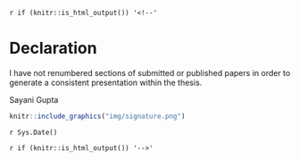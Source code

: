 `r if (knitr::is_html_output()) '<!--'` 

\newpage

# Declaration {-}




I have not renumbered sections of submitted or published papers in order to generate a consistent presentation within the thesis.

\textbf{Student name:} Sayani Gupta

\textbf{Student signature:}

```r
knitr::include_graphics("img/signature.png")
```

\textbf{Date:} `r Sys.Date()`

`r if (knitr::is_html_output()) '-->'`
